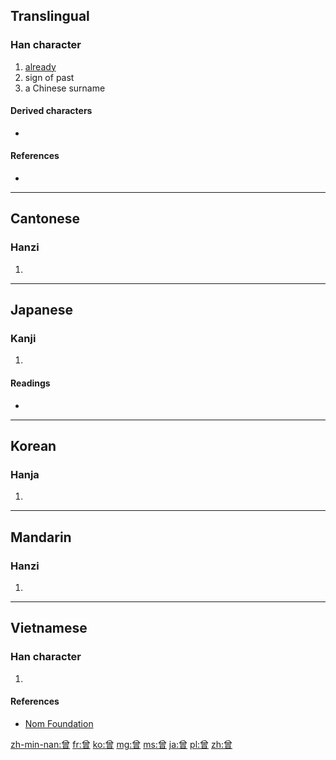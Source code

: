 {{also|曽}}
==Translingual==

===Han character===
{{Han char|rn=73|rad=曰|as=08|sn=12|four=8060<sub>6</sub>|canj=金田日 (CWA)}}

# [[already]]
# sign of past
# a Chinese surname

====Derived characters====
* {{Hani|[[僧]] [[增]] [[憎]] [[層]] [[噌]]}}

====References====
* {{Han ref|kx=0503.030|dkj=14299|dj=0877.020|hdz=21521.030|uh=66FE|ud=26366|bh=B4BF|bd=46271}}

----

==Cantonese==

===Hanzi===
{{yue-hanzi|jyut=|y=chang4, jang1}}

# {{defn|lang=yue|sort=曰08}}

----

==Japanese==

===Kanji===
{{ja-kanji|grade=|rs=曰08}}

# {{defn|lang=ja|sort=曰08}}

====Readings====
* {{ja-readings|on=[[そ]] (so), [[そう]] (sō), [[ぞう]] (zō)|kun=[[かつて]] (katsute), [[すなわち]] (sunawachi)}}

----

==Korean==

===Hanja===
{{ko-hanja|hangeul=증|eumhun=|rv=jeung|mr=chŭng|y=cung}}

# {{defn|lang=ko|sort=曰08}}

----

==Mandarin==

===Hanzi===
{{cmn-hanzi|pin=[[céng]] ([[ceng2]]), [[zēng]] ([[zeng1]])|wg=ts'eng<sup>2</sup>}}

# {{defn|lang=cmn|sort=曰08}}

----

==Vietnamese==

===Han character===
{{vi-hantu|[[tằng]], [[tăng]], [[tâng]], [[tơn]], [[tưng]], [[từng]]|rs=曰08}}

# {{defn|lang=vi|sort=曰08}}

====References====
*[http://nomfoundation.org/common/nom_details.php?codepoint=66fe&img=1 Nom Foundation]

[[zh-min-nan:曾]]
[[fr:曾]]
[[ko:曾]]
[[mg:曾]]
[[ms:曾]]
[[ja:曾]]
[[pl:曾]]
[[zh:曾]]